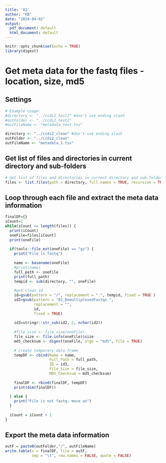 ```yaml
---
title: '02'
author: "KB"
date: "2024-04-02"
output:
  pdf_document: default
  html_document: default
---
```


```r
knitr::opts_chunk$set(echo = TRUE)
library(digest)
```

# Get meta data for the fastq files - location, size, md5

## Settings
```r
# Example usage:
#directory <- "../ccdi2_test2" #don't use ending slash
#outFolder <- "../ccdi2_test2"
#outFileName <- "metadata_test.tsv"

directory <- "../ccdi2_clean" #don't use ending slash
outFolder <- "../ccdi2_clean"
outFileName <- "metadata_1.tsv"

```

## Get list of files and directories in current directory and sub-folders
```r
# Get list of files and directories in current directory and sub-folders
files <- list.files(path = directory, full.names = TRUE, recursive = TRUE)

```

## Loop through each file and extract the meta data information
```r
finalDF={}
iCount=1
while(iCount <= length(files)) {
  print(iCount)
  oneFile=files[iCount]
  print(oneFile)
  
  if(tools::file_ext(oneFile) == "gz") {
    print("File is fastq")
    
    name <- basename(oneFile)
    #print(name)
    full_path <- oneFile
    print(full_path)
    tempid <- sub(directory, "", oneFile)
    
    #get clean id
    id=gsub(pattern = "/", replacement = ".", tempid, fixed = TRUE )
    id2=gsub(pattern = "01_DemultiplexedFastqs.", 
             replacement = "", 
             id,
             fixed = TRUE)
    
    id3=stringr::str_sub(id2, 2, nchar(id2))
    
    #file_size <- file.size(oneFile)
    file_size <- file.info(oneFile)$size
    md5_checksum <- digest(oneFile, algo = "md5", file = TRUE)
    
    # Create temporary data frame
    tempDF <- cbind(Name = name,
                    Full_Path = full_path,
                    ID = id3,
                    File_Size = file_size,
                    MD5_Checksum = md5_checksum)
    
    finalDF <- rbind(finalDF, tempDF)
    print(dim(finalDF))
    
  } else {
    print("File is not fastq, move on")
  }
  
  iCount = iCount + 1
}

```
## Export the meta data information
```r
outF = paste0(outFolder,"/", outFileName)
write.table(x = finalDF, file = outF, 
            sep = "\t", row.names = FALSE, quote = FALSE)
```